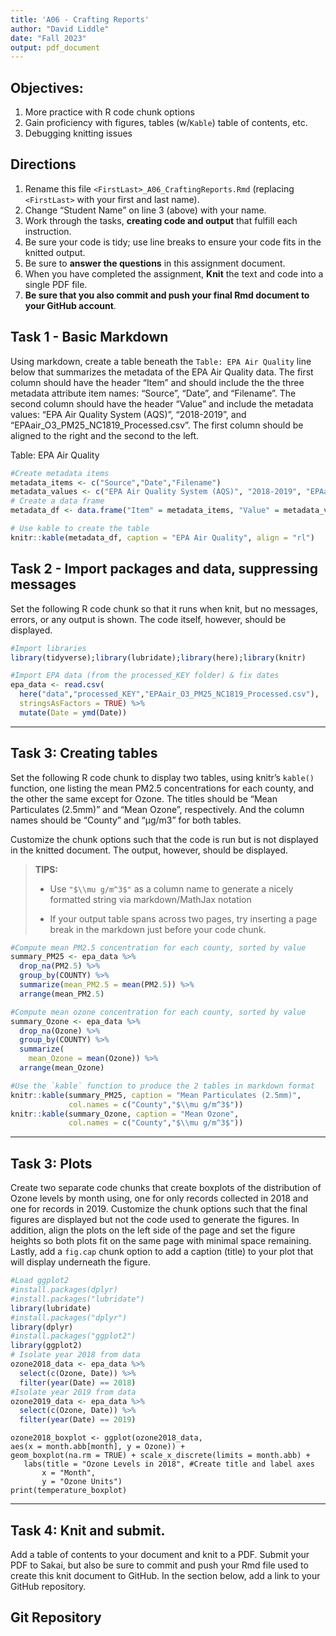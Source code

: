 ```yaml
---
title: 'A06 - Crafting Reports'
author: "David Liddle" 
date: "Fall 2023"
output: pdf_document
---
```


## Objectives:

1.  More practice with R code chunk options
1.  Gain proficiency with figures, tables (w/`Kable`) table of contents, etc.
1.  Debugging knitting issues

## Directions

1.  Rename this file `<FirstLast>_A06_CraftingReports.Rmd` (replacing `<FirstLast>` with your first and last name).
1.  Change "Student Name" on line 3 (above) with your name.
1.  Work through the tasks, **creating code and output** that fulfill each instruction.
1.  Be sure your code is tidy; use line breaks to ensure your code fits in the knitted output.
1.  Be sure to **answer the questions** in this assignment document.
1.  When you have completed the assignment, **Knit** the text and code into a single PDF file.
1.  **Be sure that you also commit and push your final Rmd document to your GitHub account**.

## Task 1 - Basic Markdown

Using markdown, create a table beneath the `Table: EPA Air Quality` line below that summarizes the metadata of the EPA Air Quality data. The first column should have the header "Item" and should include the the three metadata attribute item names: "Source", "Date", and "Filename". The second column should have the header "Value" and include the metadata values: "EPA Air Quality System (AQS)", "2018-2019", and "EPAair_O3_PM25_NC1819_Processed.csv". The first column should be aligned to the right and the second to the left.

Table: EPA Air Quality
```r
#Create metadata items 
metadata_items <- c("Source","Date","Filename")
metadata_values <- c("EPA Air Quality System (AQS)", "2018-2019", "EPAair_O3_PM25_NC1819_Processed.csv")
# Create a data frame
metadata_df <- data.frame("Item" = metadata_items, "Value" = metadata_values)

# Use kable to create the table
knitr::kable(metadata_df, caption = "EPA Air Quality", align = "rl")

```
## Task 2 - Import packages and data, suppressing messages

Set the following R code chunk so that it runs when knit, but no messages, errors, or any output is shown. The code itself, however, should be displayed.

```r
#Import libraries
library(tidyverse);library(lubridate);library(here);library(knitr)

#Import EPA data (from the processed_KEY folder) & fix dates
epa_data <- read.csv(
  here("data","processed_KEY","EPAair_O3_PM25_NC1819_Processed.csv"),
  stringsAsFactors = TRUE) %>% 
  mutate(Date = ymd(Date))
```

---

## Task 3: Creating tables

Set the following R code chunk to display two tables, using knitr's `kable()` function, one listing the mean PM2.5 concentrations for each county, and the other the same except for Ozone. The titles should be "Mean Particulates (2.5mm)" and "Mean Ozone", respectively. And the column names should be "County" and "µg/m3" for both tables.

Customize the chunk options such that the code is run but is not displayed in the knitted document. The output, however, should be displayed.

> **TIPS:**
>
> -   Use `"$\\mu g/m^3$"` as a column name to generate a nicely formatted string via markdown/MathJax notation
>
> -   If your output table spans across two pages, try inserting a page break in the markdown just before your code chunk.


```r
#Compute mean PM2.5 concentration for each county, sorted by value
summary_PM25 <- epa_data %>% 
  drop_na(PM2.5) %>% 
  group_by(COUNTY) %>% 
  summarize(mean_PM2.5 = mean(PM2.5)) %>% 
  arrange(mean_PM2.5)

#Compute mean ozone concentration for each county, sorted by value
summary_Ozone <- epa_data %>% 
  drop_na(Ozone) %>% 
  group_by(COUNTY) %>% 
  summarize(
    mean_Ozone = mean(Ozone)) %>% 
  arrange(mean_Ozone)
```

```r
#Use the `kable` function to produce the 2 tables in markdown format
knitr::kable(summary_PM25, caption = "Mean Particulates (2.5mm)",
             col.names = c("County","$\\mu g/m^3$"))
knitr::kable(summary_Ozone, caption = "Mean Ozone",
             col.names = c("County","$\\mu g/m^3$"))
```

---

## Task 3: Plots

Create two separate code chunks that create boxplots of the distribution of Ozone levels by month using, one for only records collected in 2018 and one for records in 2019. Customize the chunk options such that the final figures are displayed but not the code used to generate the figures. In addition, align the plots on the left side of the page and set the figure heights so both plots fit on the same page with minimal space remaining. Lastly, add a `fig.cap` chunk option to add a caption (title) to your plot that will display underneath the figure.

```r
#Load ggplot2
#install.packages(dplyr)
#install.packages("lubridate")
library(lubridate)
#install.packages("dplyr")
library(dplyr)
#install.packages("ggplot2")
library(ggplot2)
# Isolate year 2018 from data
ozone2018_data <- epa_data %>%
  select(c(Ozone, Date)) %>%
  filter(year(Date) == 2018)
#Isolate year 2019 from data
ozone2019_data <- epa_data %>%
  select(c(Ozone, Date)) %>%
  filter(year(Date) == 2019)
```

```Create

ozone2018_boxplot <- ggplot(ozone2018_data, 
aes(x = month.abb[month], y = Ozone)) +
geom_boxplot(na.rm = TRUE) + scale_x_discrete(limits = month.abb) + 
   labs(title = "Ozone Levels in 2018", #Create title and label axes
       x = "Month",
       y = "Ozone Units")
print(temperature_boxplot)
```
---
\newpage

## Task 4: Knit and submit.
Add a table of contents to your document and knit to a PDF. Submit your PDF to Sakai, but also be sure to commit and push your Rmd file used to create this knit document to GitHub. In the section below, add a link to your GitHub repository. 

## Git Repository


